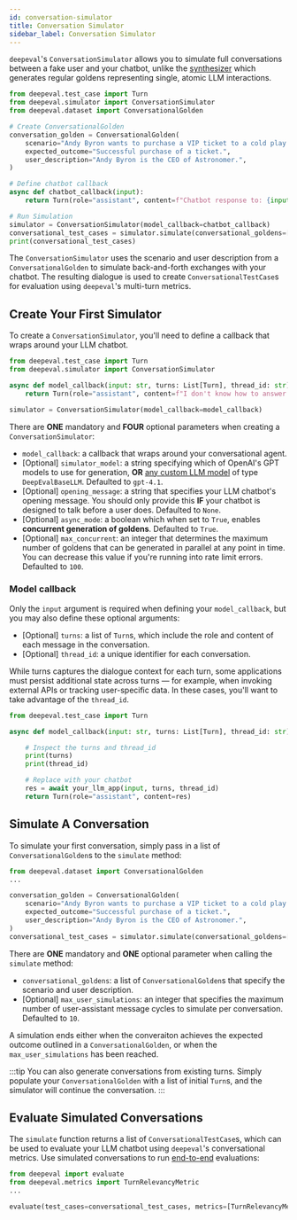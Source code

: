 ```yaml
---
id: conversation-simulator
title: Conversation Simulator
sidebar_label: Conversation Simulator
---
```


<head>
  <link
    rel="canonical"
    href="https://deepeval.com/docs/conversation-simulator"
  />
</head>

`deepeval`'s `ConversationSimulator` allows you to simulate full conversations between a fake user and your chatbot, unlike the [synthesizer](/docs/synthesizer-introduction) which generates regular goldens representing single, atomic LLM interactions.

```python title="main.py" showLineNumbers
from deepeval.test_case import Turn
from deepeval.simulator import ConversationSimulator
from deepeval.dataset import ConversationalGolden

# Create ConversationalGolden
conversation_golden = ConversationalGolden(
    scenario="Andy Byron wants to purchase a VIP ticket to a cold play concert.",
    expected_outcome="Successful purchase of a ticket.",
    user_description="Andy Byron is the CEO of Astronomer.",
)

# Define chatbot callback
async def chatbot_callback(input):
    return Turn(role="assistant", content=f"Chatbot response to: {input}")

# Run Simulation
simulator = ConversationSimulator(model_callback=chatbot_callback)
conversational_test_cases = simulator.simulate(conversational_goldens=[conversation_golden])
print(conversational_test_cases)
```

The `ConversationSimulator` uses the scenario and user description from a `ConversationalGolden` to simulate back-and-forth exchanges with your chatbot. The resulting dialogue is used to create `ConversationalTestCase`s for evaluation using `deepeval`'s multi-turn metrics.

## Create Your First Simulator

To create a `ConversationSimulator`, you'll need to define a callback that wraps around your LLM chatbot.

```python
from deepeval.test_case import Turn
from deepeval.simulator import ConversationSimulator

async def model_callback(input: str, turns: List[Turn], thread_id: str) -> Turn:
    return Turn(role="assistant", content=f"I don't know how to answer this: {input}")

simulator = ConversationSimulator(model_callback=model_callback)
```

There are **ONE** mandatory and **FOUR** optional parameters when creating a `ConversationSimulator`:

- `model_callback`: a callback that wraps around your conversational agent.
- [Optional] `simulator_model`: a string specifying which of OpenAI's GPT models to use for generation, **OR** [any custom LLM model](/docs/metrics-introduction#using-a-custom-llm) of type `DeepEvalBaseLLM`. Defaulted to `gpt-4.1`.
- [Optional] `opening_message`: a string that specifies your LLM chatbot's opening message. You should only provide this **IF** your chatbot is designed to talk before a user does. Defaulted to `None`.
- [Optional] `async_mode`: a boolean which when set to `True`, enables **concurrent generation of goldens**. Defaulted to `True`.
- [Optional] `max_concurrent`: an integer that determines the maximum number of goldens that can be generated in parallel at any point in time. You can decrease this value if you're running into rate limit errors. Defaulted to `100`.

### Model callback

Only the `input` argument is required when defining your `model_callback`, but you may also define these optional arguments:

- [Optional] `turns`: a list of `Turn`s, which include the role and content of each message in the conversation.
- [Optional] `thread_id`: a unique identifier for each conversation.

While turns captures the dialogue context for each turn, some applications must persist additional state across turns — for example, when invoking external APIs or tracking user-specific data. In these cases, you'll want to take advantage of the `thread_id`.

```python title="main.py"
from deepeval.test_case import Turn

async def model_callback(input: str, turns: List[Turn], thread_id: str) -> Turn:

    # Inspect the turns and thread_id
    print(turns)
    print(thread_id)

    # Replace with your chatbot
    res = await your_llm_app(input, turns, thread_id)
    return Turn(role="assistant", content=res)
```

## Simulate A Conversation

To simulate your first conversation, simply pass in a list of `ConversationalGolden`s to the `simulate` method:

```python
from deepeval.dataset import ConversationalGolden
...

conversation_golden = ConversationalGolden(
    scenario="Andy Byron wants to purchase a VIP ticket to a cold play concert.",
    expected_outcome="Successful purchase of a ticket.",
    user_description="Andy Byron is the CEO of Astronomer.",
)
conversational_test_cases = simulator.simulate(conversational_goldens=[conversation_golden])
```

There are **ONE** mandatory and **ONE** optional parameter when calling the `simulate` method:

- `conversational_goldens`: a list of `ConversationalGolden`s that specify the scenario and user description.
- [Optional] `max_user_simulations`: an integer that specifies the maximum number of user-assistant message cycles to simulate per conversation. Defaulted to `10`.

A simulation ends either when the converaiton achieves the expected outcome outlined in a `ConversationalGolden`, or when the `max_user_simulations` has been reached.

:::tip
You can also generate conversations from existing turns. Simply populate your `ConversationalGolden` with a list of initial `Turn`s, and the simulator will continue the conversation.
:::

## Evaluate Simulated Conversations

The `simulate` function returns a list of `ConversationalTestCase`s, which can be used to evaluate your LLM chatbot using `deepeval`'s conversational metrics. Use simulated conversations to run [end-to-end](/docs/evaluation-end-to-end-llm-evals) evaluations:

```python
from deepeval import evaluate
from deepeval.metrics import TurnRelevancyMetric
...

evaluate(test_cases=conversational_test_cases, metrics=[TurnRelevancyMetric()])
```
